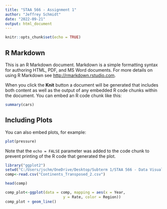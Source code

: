 ---
title: "STAA 566 - Assignment 1"
author: "Jeffrey Schmidt"
date: "2022-09-21"
output: html_document
---

```{r setup, include=FALSE}
knitr::opts_chunk$set(echo = TRUE)
```

## R Markdown

This is an R Markdown document. Markdown is a simple formatting syntax for authoring HTML, PDF, and MS Word documents. For more details on using R Markdown see <http://rmarkdown.rstudio.com>.

When you click the **Knit** button a document will be generated that includes both content as well as the output of any embedded R code chunks within the document. You can embed an R code chunk like this:

```{r cars}
summary(cars)
```

## Including Plots

You can also embed plots, for example:

```{r pressure, echo=FALSE}
plot(pressure)
```

Note that the `echo = FALSE` parameter was added to the code chunk to prevent printing of the R code that generated the plot.





```{r}

library("ggplot2")
setwd("C:/Users/jschm/OneDrive/Desktop/Subterm 1/STAA 566 - Data Visualization")
comp<-read.csv("Continents_Transposed_2.csv")

head(comp)

comp_plot<-ggplot(data = comp, mapping = aes(x = Year,
                          y = Rate, color = Region))
comp_plot + geom_line()





```

